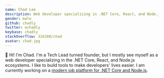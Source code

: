 ```yaml
---
name: Chad Lee
description: Web developer specializing in .NET Core, React, and Node.js.
gender: male
github: chadly
twitter: wchadly
keybase: chadly
stackOverflow: 316108/chad
avatar: chad.jpg
---
```


👋 Hi! I'm Chad. I'm a Tech Lead turned founder, but I mostly see myself as a web developer specializing in the .NET Core, React, and Node.js ecosystems. I like to build tools to make developers' lives easier. I am currently working on a [modern job platform for .NET Core and Node.js](https://www.runly.io/).
